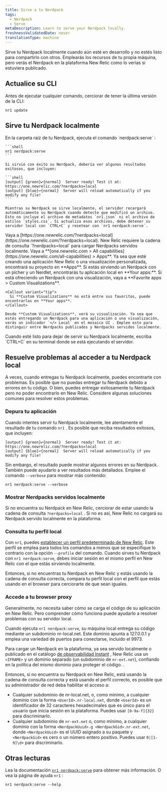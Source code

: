 ```yaml
---
title: Sirve a tu Nerdpack
tags:
  - Nerdpack
  - Serve
metaDescription: Learn to serve your Nerdpack locally.
freshnessValidatedDate: never
translationType: machine
---
```


Sirve tu Nerdpack localmente cuando aún esté en desarrollo y no estés listo para compartirlo con otros. Emplearás los recursos de tu propia máquina, pero verás el Nerdpack en la plataforma New Relic como lo verías si estuviera publicado.

## Actualice su CLI

Antes de ejecutar cualquier comando, cerciorar de tener la última versión de la CLI:

```shell
nr1 update
```

## Sirve tu Nerdpack localmente

<Steps>
  <Step>
    En la carpeta raíz de tu Nerdpack, ejecuta el comando `nerdpack:serve` :

    ```shell
    nr1 nerdpack:serve
    ```

    Si sirvió con éxito su Nerdpack, debería ver algunos resultados exitosos, que incluyen:

    ```shell
    [output] {green}✔{normal}  Server ready! Test it at: https://one.newrelic.com/?nerdpacks=local
    [output] {blue}↩{normal}  Server will reload automatically if you modify any file!
    ```

    Mientras su Nerdpack se sirve localmente, el servidor recargará automáticamente su Nerdpack cuando detecte que modificó un archivo. Esto no incluye el archivo de metadatos `nr1.json` ni el archivo de estilos `styles.css`. Si actualiza esos archivos, debe detener su servidor local con `CTRL+C` y resetear con `nr1 nerdpack:serve`.
  </Step>

  <Step>
    Vaya a [https://one.newrelic.com/?nerdpacks=local](https://one.newrelic.com/?nerdpacks=local). New Relic requiere la cadena de consulta `?nerdpacks=local` para cargar Nerdpacks servidos localmente.
  </Step>

  <Step>
    Vaya a <DoNotTranslate>**[one.newrelic.com > All capabilities](https://one.newrelic.com/all-capabilities) > Apps**</DoNotTranslate>. Ya sea que esté creando una aplicación New Relic o una visualización personalizada, encontrará su proyecto en <DoNotTranslate>**Apps**</DoNotTranslate>.
  </Step>

  <Step>
    Si estás sirviendo un Nerdpack con un pícher y un Nerdlet, encontrarás tu aplicación local en <DoNotTranslate>**Your apps:**</DoNotTranslate>. Si está ofreciendo un Nerdpack con una visualización, vaya a <DoNotTranslate>**Favorite apps > Custom Visualizations**</DoNotTranslate>.

    <Callout variant="tip">
      Si **Custom Visualizations** no está entre sus favoritos, puede encontrarlas en **Your apps**.
    </Callout>

    Desde **Custom Visualizations**, verá su visualización. Ya sea que estés entregando un Nerdpack para una aplicación o una visualización, verás un indicador `</> Local` en el mosaico UI . Emplee esto para distinguir entre Nerdpacks publicados y Nerdpacks servidos localmente.
  </Step>

  <Step>
    Cuando esté listo para dejar de servir su Nerdpack localmente, escriba `CTRL+C` en su terminal donde se está ejecutando el servidor.
  </Step>
</Steps>

## Resuelve problemas al acceder a tu Nerdpack local

A veces, cuando entregas tu Nerdpack localmente, puedes encontrarte con problemas. Es posible que no puedas entregar tu Nerdpack debido a errores en tu código. O bien, puedes entregar exitosamente tu Nerdpack pero no poder encontrarlo en New Relic. Considere algunas soluciones comunes para resolver estos problemas.

### Depura tu aplicación

Cuando intentes servir tu Nerdpack localmente, lee atentamente el resultado de tu comando `nr1` . Es posible que reciba resultados exitosos, que incluyen:

```shell
[output] {green}✔{normal}  Server ready! Test it at: https://one.newrelic.com/?nerdpacks=local
[output] {blue}↩{normal}  Server will reload automatically if you modify any file!
```

Sin embargo, el resultado puede mostrar algunos errores en su Nerdpack. También puede ayudarlo a ver resultados más detallados. Emplee el comando `--verbose` para mostrar más contenido:

```shell
nr1 nerdpack:serve --verbose
```

### Mostrar Nerdpacks servidos localmente

Si no encuentra su Nerdpack en New Relic, cerciorar de estar usando la cadena de consulta `?nerdpacks=local` . Si no es así, New Relic no cargará su Nerdpack servido localmente en la plataforma.

### Consulta tu perfil local

Con `nr1`, puedes [establecer un perfil predeterminado de New Relic](/docs/new-relic-solutions/build-nr-ui/nr1-cli/nr1-common/#nr1-profiles). Este perfil se emplea para todos los comandos a menos que se especifique lo contrario con la opción `--profile` del comando. Cuando sirves tu Nerdpack con `nr1 nerdpack:serve`, debes iniciar sesión en el mismo perfil en New Relic con el que estás sirviendo localmente.

Entonces, si no encuentras tu Nerdpack en New Relic y estás usando la cadena de consulta correcta, compara tu perfil local con el perfil que estás usando en el browser para cerciorarte de que sean iguales.

### Accede a tu browser proxy

Generalmente, no necesita saber cómo se carga el código de su aplicación en New Relic. Pero comprender cómo funciona puede ayudarlo a resolver problemas con su servidor local.

Cuando ejecuta `nr1 nerdpack:serve`, su máquina local entrega su código mediante un subdominio nr-local.net. Este dominio apunta a 127.0.0.1 y emplea una variedad de puertos para conectarse, incluido el 9973.

Para cargar un Nerdpack en la plataforma, ya sea servido localmente o publicado en el catálogo [de observabilidad Instant](https://newrelic.com/instant-observability) , New Relic usa un `<IFRAME>` y un dominio separado (un subdominio de `nr-ext.net`), confiando en la política del mismo dominio para proteger el código. .

Entonces, si no encuentra su Nerdpack en New Relic, está usando la cadena de consulta correcta y está usando el perfil correcto, es posible que su administrador de red deba habilitar el acceso a:

* Cualquier subdominio de nr-local.net, o, como mínimo, a cualquier dominio con la forma `<UserId>.nr-local.net`, donde `<UserId>` es un identificador de 32 caracteres hexadecimales que es único para el usuario que inicia sesión en la plataforma. Puedes usar `[0-9a-f]{32}` para discriminarlo.
* Cualquier subdominio de `nr-ext.net` o, como mínimo, a cualquier dominio con la forma `<NerdpackUuid>.g <NerdpackGid>.nr-ext.net`, donde `<NerdpackUuid>` es el UUID asignado a su paquete y `<NerdpackGid>` es cero o un número entero positivo. Puedes usar `0|[1-9]\d+` para discriminarlo.

## Otras lecturas

Lea la documentación [`nr1 nerdpack:serve`](/explore-docs/nr1-nerdpack#nr1-nerdpackserve) para obtener más información. O vea la página de ayuda `nr1` :

```shell
nr1 nerdpack:serve --help
```